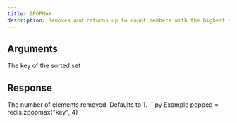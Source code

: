 ```yaml
---
title: ZPOPMAX
description: Removes and returns up to count members with the highest scores in the sorted set stored at key.
---
```



## Arguments 

<ParamField body="key" type="str" required>
  The key of the sorted set
</ParamField>

## Response

<ResponseField body="count" type="int">
    The number of elements removed. Defaults to 1.
</ResponseField>



<RequestExample>
```py Example
popped = redis.zpopmax("key", 4)
```
</RequestExample>
